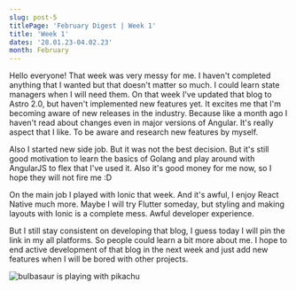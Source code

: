 ```yaml
---
slug: post-5
titlePage: 'February Digest | Week 1'
title: 'Week 1'
dates: '28.01.23-04.02.23'
month: February
---
```


<p class='mt-4'>
  Hello everyone! That week was very messy for me. I haven't completed anything that I wanted but
  that doesn't matter so much. I could learn state managers when I will need them. On that week I've
  updated that blog to Astro 2.0, but haven't implemented new features yet. It excites me that I'm
  becoming aware of new releases in the industry. Because like a month ago I haven't read about
  changes even in major versions of Angular. It's really aspect that I like. To be aware and
  research new features by myself.
</p>

<p class='mt-4'>
  Also I started new side job. But it was not the best decision. But it's still good motivation to
  learn the basics of Golang and play around with AngularJS to flex that I've used it. Also it's
  good money for me now, so I hope they will not fire me :D
</p>

<p class='mt-4'>
  On the main job I played with Ionic that week. And it's awful, I enjoy React Native much more.
  Maybe I will try Flutter someday, but styling and making layouts with Ionic is a complete mess.
  Awful developer experience.
</p>

<p class='mt-4'>
  But I still stay consistent on developing that blog, I guess today I will pin the link in my all
  platforms. So people could learn a bit more about me. I hope to end active development of that
  blog in the next week and just add new features when I will be bored with other projects.
</p>
<img
  src='https://static.standard.co.uk/s3fs-public/thumbnails/image/2020/02/27/12/pokemon-bulbasaur.png?width=968&auto=webp&quality=50&crop=968%3A645%2Csmart'
  alt='bulbasaur is playing with pikachu'
  class='mt-2'
/>
